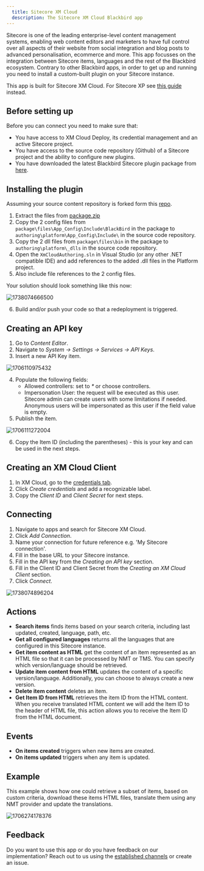 ```yaml
---
  title: Sitecore XM Cloud
  description: The Sitecore XM Cloud Blackbird app
---
```


<LinkCard title="View on Github" target="_blank" href="https://github.com/bb-io/SitecoreXmCloud" icon="github" />

Sitecore is one of the leading enterprise-level content management systems, enabling web content editors and marketers to have full control over all aspects of their website from social integration and blog posts to advanced personalisation, ecommerce and more. This app focusses on the integration between Sitecore items, languages and the rest of the Blackbird ecosystem. Contrary to other Blackbird apps, in order to get up and running you need to install a custom-built plugin on your Sitecore instance.

This app is built for Sitecore XM Cloud. For Sitecore XP see [this guide](https://docs.blackbird.io/apps/sitecore-xp/) instead.

## Before setting up

Before you can connect you need to make sure that:

- You have access to XM Cloud Deploy, its credential management and an active Sitecore project.
- You have access to the source code repository (Github) of a Sitecore project and the ability to configure new plugins.
- You have downloaded the latest Blackbird Sitecore plugin package from [here](https://docs.blackbird.io/sitecore/package.zip).

## Installing the plugin

Assuming your source content repository is forked form this [repo](https://github.com/sitecorelabs/xmcloud-foundation-head).

1. Extract the files from [package.zip](https://docs.blackbird.io/sitecore/package.zip)
2. Copy the 2 config files from `package\files\App_Config\Include\BlackBird` in the package to `authoring\platform\App_Config\Include\` in the source code repository.
3. Copy the 2 dll files from `package\files\bin` in the package to `authoring\platform\_dlls` in the source code repository.
4. Open the `XmCloudAuthoring.sln` in Visual Studio (or any other .NET compatible IDE) and add references to the added .dll files in the Platform project.
5. Also include file references to the 2 config files.

Your solution should look something like this now:

![1738074666500](https://raw.githubusercontent.com/bb-io/SitecoreXmCloud/main/image/README/1738074666500.png)

6. Build and/or push your code so that a redeployment is triggered.

## Creating an API key

1. Go to _Content Editor_.
2. Navigate to _System -> Settings -> Services -> API Keys_.
3. Insert a new API Key item.

![1706110975432](https://raw.githubusercontent.com/bb-io/SitecoreXmCloud/main/image/README/1706110975432.png)

4. Populate the following fields:
   - Allowed controllers: set to _\*_ or choose controllers.
   - Impersonation User: the request will be executed as this user. Sitecore admin can create users with some limitations if needed. Anonymous users will be impersonated as this user if the field value is empty.
5. Publish the item.

![1706111272004](https://raw.githubusercontent.com/bb-io/SitecoreXmCloud/main/image/README/1706111272004.png)

6. Copy the Item ID (including the parentheses) - this is your key and can be used in the next steps.

## Creating an XM Cloud Client

1. In XM Cloud, go to the [credentials tab](https://deploy.sitecorecloud.io/credentials).
2. Click _Create credentials_ and add a recognizable label.
3. Copy the _Client ID_ and _Client Secret_ for next steps.

## Connecting

1. Navigate to apps and search for Sitecore XM Cloud.
2. Click _Add Connection_.
3. Name your connection for future reference e.g. 'My Sitecore connection'.
4. Fill in the base URL to your Sitecore instance.
5. Fill in the API key from the _Creating an API key_ section.
6. Fill in the Client ID and Client Secret from the  _Creating an XM Cloud Client_ section.
7. Click _Connect_.

![1738074896204](https://raw.githubusercontent.com/bb-io/SitecoreXmCloud/main/image/README/1738074896204.png)

## Actions

- **Search items** finds items based on your search criteria, including last updated, created, language, path, etc.
- **Get all configured languages** returns all the languages that are configured in this Sitecore instance.
- **Get item content as HTML** get the content of an item represented as an HTML file so that it can be processed by NMT or TMS. You can specify which version/language should be retrieved.
- **Update item content from HTML** updates the content of a specific version/language. Additionally, you can choose to always create a new version.
- **Delete item content** deletes an item.
- **Get Item ID from HTML** retrieves the item ID from the HTML content. When you receive translated HTML content we will add the Item ID to the header of HTML file, this action allows you to receive the Item ID from the HTML document.

## Events

- **On items created** triggers when new items are created.
- **On items updated** triggers when any item is updated.

## Example

This example shows how one could retrieve a subset of items, based on custom criteria, download these items HTML files, translate them using any NMT provider and update the translations.

![1706274178376](https://raw.githubusercontent.com/bb-io/SitecoreXmCloud/main/image/README/1706274178376.png)

## Feedback

Do you want to use this app or do you have feedback on our implementation? Reach out to us using the [established channels](https://www.blackbird.io/) or create an issue.

